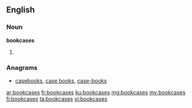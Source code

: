 ==English==

===Noun===
'''bookcases'''

# {{plural of|bookcase}}

===Anagrams===
* [[casebooks#English|casebooks]], [[case books#English|case books]], [[case-books#English|case-books]]

[[ar:bookcases]]
[[fr:bookcases]]
[[ku:bookcases]]
[[mg:bookcases]]
[[my:bookcases]]
[[fi:bookcases]]
[[ta:bookcases]]
[[vi:bookcases]]